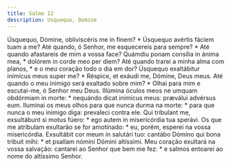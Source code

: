 ```yaml
---
title: Salmo 12
description: Usquequo, Domine
---
```


<div class="side-by-side not-content">
  <span>
    Úsquequo, Dómine, obliviscéris me in finem? * Úsquequo avértis fáciem tuam a
    me?
  </span>
  <span>
    Até quando, ó Senhor, me esquecereis para sempre? * Até quando afastareis de
    mim a vossa face?
  </span>
  <span>
    Quámdiu ponam consília in ánima mea, * dolórem in corde meo per diem?
  </span>
  <span>
    Até quando trarei a minha alma com planos, * e o meu coração todo o dia em
    dor?
  </span>
  <span>
    Úsquequo exaltábitur inimícus meus super me? * Réspice, et exáudi me,
    Dómine, Deus meus.
  </span>
  <span>
    Até quando o meu inimigo será exaltado sobre mim? * Olhai para mim e
    escutai-me, ó Senhor meu Deus.
  </span>
  <span>
    Illúmina óculos meos ne umquam obdórmiam in morte: * nequándo dicat inimícus
    meus: præválui advérsus eum.
  </span>
  <span>
    Iluminai os meus olhos para que nunca durma na morte: * para que nunca o meu
    inimigo diga: prevaleci contra ele.
  </span>
  <span>
    Qui tríbulant me, exsultábunt si motus fúero: * ego autem in misericórdia
    tua sperávi.
  </span>
  <span>
    Os que me atribulam exultarão se for amotinado: * eu, porém, esperei na
    vossa misericórdia.
  </span>
  <span>
    Exsultábit cor meum in salutári tuo: cantábo Dómino qui bona tríbuit mihi: *
    et psallam nómini Dómini altíssimi.
  </span>
  <span>
    Meu coração exultará na vossa salvação: cantarei ao Senhor que bem me fez: *
    e salmos entoarei ao nome do altíssimo Senhor.
  </span>
</div>

